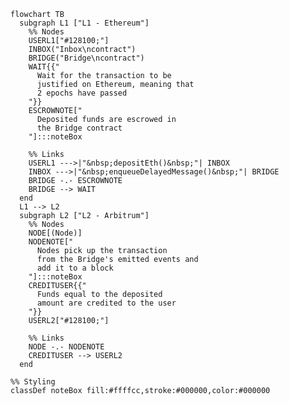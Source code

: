 ```mermaid
flowchart TB
  subgraph L1 ["L1 - Ethereum"]
    %% Nodes
    USERL1["#128100;"]
    INBOX("Inbox\ncontract")
    BRIDGE("Bridge\ncontract")
    WAIT{{"
      Wait for the transaction to be
      justified on Ethereum, meaning that
      2 epochs have passed
    "}}
    ESCROWNOTE["
      Deposited funds are escrowed in
      the Bridge contract
    "]:::noteBox

    %% Links
    USERL1 --->|"&nbsp;depositEth()&nbsp;"| INBOX
    INBOX --->|"&nbsp;enqueueDelayedMessage()&nbsp;"| BRIDGE
    BRIDGE -.- ESCROWNOTE
    BRIDGE --> WAIT
  end
  L1 --> L2
  subgraph L2 ["L2 - Arbitrum"]
    %% Nodes
    NODE[(Node)]
    NODENOTE["
      Nodes pick up the transaction
      from the Bridge's emitted events and
      add it to a block
    "]:::noteBox
    CREDITUSER{{"
      Funds equal to the deposited
      amount are credited to the user
    "}}
    USERL2["#128100;"]

    %% Links
    NODE -.- NODENOTE
    CREDITUSER --> USERL2
  end

%% Styling
classDef noteBox fill:#ffffcc,stroke:#000000,color:#000000
```
